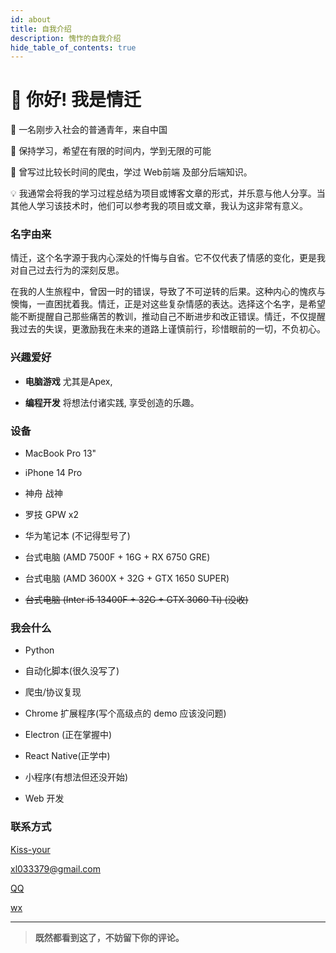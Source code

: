 ```yaml
---
id: about
title: 自我介绍
description: 愧怍的自我介绍
hide_table_of_contents: true
---
```



# 👋 你好! 我是情迁

🧑 一名刚步入社会的普通青年，来自中国

🌱 保持学习，希望在有限的时间内，学到无限的可能

🐛 曾写过比较长时间的爬虫，学过 Web前端 及部分后端知识。

💡 我通常会将我的学习过程总结为项目或博客文章的形式，并乐意与他人分享。当其他人学习该技术时，他们可以参考我的项目或文章，我认为这非常有意义。

### 名字由来

情迁，这个名字源于我内心深处的忏悔与自省。它不仅代表了情感的变化，更是我对自己过去行为的深刻反思。

在我的人生旅程中，曾因一时的错误，导致了不可逆转的后果。这种内心的愧疚与懊悔，一直困扰着我。情迁，正是对这些复杂情感的表达。选择这个名字，是希望能不断提醒自己那些痛苦的教训，推动自己不断进步和改正错误。情迁，不仅提醒我过去的失误，更激励我在未来的道路上谨慎前行，珍惜眼前的一切，不负初心。

### 兴趣爱好

- **电脑游戏** 尤其是Apex,

- **编程开发** 将想法付诸实践, 享受创造的乐趣。

### 设备

- MacBook Pro 13"

- iPhone 14 Pro

- 神舟 战神

- 罗技 GPW x2

- 华为笔记本 (不记得型号了)

- 台式电脑 (AMD 7500F + 16G + RX 6750 GRE)

- 台式电脑 (AMD 3600X + 32G + GTX 1650 SUPER)

- ~~台式电脑 (Inter i5 13400F + 32G + GTX 3060 Ti) (没收)~~

### 我会什么

- Python

- 自动化脚本(很久没写了)

- 爬虫/协议复现

- Chrome 扩展程序(写个高级点的 demo 应该没问题)

- Electron (正在掌握中)

- React Native(正学中)

- 小程序(有想法但还没开始)

- Web 开发

### 联系方式

<p style={{ display: 'flex', 'align-items': 'center', gap: '0.5rem' }}>
  <Icon icon="ri:github-line" width="20" heigth="20" />
  <a href={social.github.href}>Kiss-your</a>
</p>

<p style={{ display: 'flex', 'align-items': 'center', gap: '0.5rem' }}>
  <Icon icon="ri:mail-open-line" width="20" heigth="20" />
  <a href={social.email.href}>xl033379@gmail.com</a>
</p>

<p style={{ display: 'flex', 'align-items': 'center', gap: '0.5rem' }}>
  <Icon icon="ri:qq-line" width="20" heigth="20" />
  <a href={social.qq.href}>QQ</a>
</p>

<p style={{ display: 'flex', 'align-items': 'center', gap: '0.5rem' }}>
  <Icon icon="ri:wechat-2-line" width="20" heigth="20" />
  <a href={social.wx.href}>wx</a>
</p>

---

> **既然都看到这了，不妨留下你的评论。**

<Comment />
